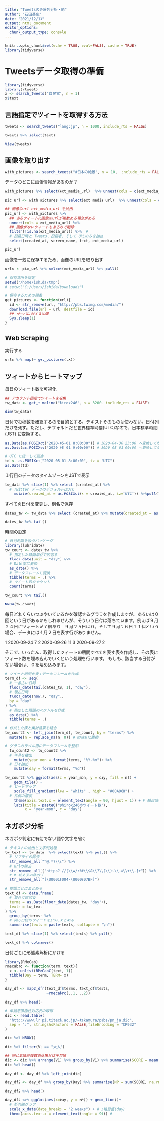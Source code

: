 ```yaml
---
title: "Tweetsの時系列分析・他"
author: "石田基広"
date: "2021/12/13"
output: html_document
editor_options: 
  chunk_output_type: console
---
```


```r
knitr::opts_chunk$set(echo = TRUE, eval=FALSE, cache = TRUE)
library(tidyverse)
```


# Tweetsデータ取得の準備


```r
library(tidyverse)
library(rtweet)
x <- search_tweets("自民党", n = 1)
x$text
```

## 言語指定でツィートを取得する方法


```r
tweets <- search_tweets("lang:jp", n = 1000, include_rts = FALSE)
```

```r
tweets %>% select(text)
```


```r
View(tweets)
```


## 画像を取り出す


```r
with_pictures <- search_tweets("#日本の絶景", n = 10,  include_rts = FALSE)
```

データのどこに画像情報があるのか？

```r
with_pictures %>% select(ext_media_url)  %>% unnest(cols = c(ext_media_url)) 
```


```r
pic_url <- with_pictures %>% select(ext_media_url)  %>% unnest(cols = c(ext_media_url)) 
```


```r
## 画像のurl ext_media_url を抽出
pic_url <- with_pictures %>% 
  ## あるツィートに画像のurlが複数ある場合がある
  unnest(cols = ext_media_url) %>% 
  ## 画像がないツィートもあるので削除
  filter(!is.na(ext_media_url)) %>%  #
  # 投稿日時と Tweets、投稿者、そして URLのみを抽出
  select(created_at, screen_name, text, ext_media_url)
```


```r
pic_url
```


画像を一気に保存するため、画像のURLを取り出す

```r
urls <- pic_url %>% select(ext_media_url) %>% pull()
```

```r
# 保存場所を指定
setwd("/home/ishida/tmp")
# setwd("C:/Users/Ishida/Downloads")
```

```r
# 保存するための関数
get_pictures <- function(url){
  id <- str_remove(url, "http://pbs.twimg.com/media/")
  download.file(url = url, destfile = id)
  ## サーバに対する礼儀
  Sys.sleep(1)
}
```

## Web Scraping

実行する

```r
urls %>% map(~ get_pictures(.x))
```


## ツィートからヒートマップ

毎日のツィート数を可視化

```r
## アカウント指定でツイートを収集
tw_data <- get_timeline("hirox246", n = 3200, include_rts = FALSE)
```
```r
dim(tw_data)
```


日付で投稿数を確認するのを目的とする。テキストそのものは使わない。日付列だけを残す。ただし、デフォルトだと世界標準時間(UTC)なので、日本標準時間(JST) に変換する。

```r
as.Date(as.POSIXct("2020-05-01 8:00:00")) # 2020-04-30 23:00 へ変換してから時間情報を削除
as.Date(as.POSIXct("2020-05-01 9:00:00")) # 2020-05-01 00:00 へ変換してから時間情報を削除されている

# UTC に統一して変換
td <- as.POSIXct("2020-05-01 8:00:00", tz = "UTC")
as.Date(td)
```

１行目のデータのタイムゾーンをJSTで表示
```r
tw_data %>% slice(1) %>% select (created_at) %>%
  # Twitter データのデフォルトはUTC
    mutate(created_at = as.POSIXct(x = created_at, tz="UTC")) %>%pull() %>% as.Date() 

```



すべての日付を変更し、別名で保存

```r
dates_tw <- tw_data %>% select (created_at) %>% mutate(created_at = as.POSIXct(x = created_at, tz="UTC")) %>% pull() %>% as.Date() 
```


```r
dates_tw %>% tail()
```

時間の設定


```r
# 日付時間を扱うパッケージ
library(lubridate)
tw_count <- dates_tw %>% 
  # 指定した時間単位で区切る
  floor_date(unit = "day") %>% 
  # Date型に変換
  as_date() %>% 
  # データフレームに変換
  tibble(terms = .) %>%
  # ツイート数をカウント
  count(terms) 

```

```r
tw_count %>% tail()
```

```r
NROW(tw_count)
```

毎日どれくらいつぶやいているかを確認するグラフを作成しますが、あるいは０回という日があるかもしれませんが、そういう日付は落ちています。例えば９月２４日にツィートが７個あり、９月２５日は０，そして９月２６日１１個という場合、データには４月２日を表す行がありません。

1 2020-09-24     7
2 2020-09-26    11
3 2020-09-27     2


そこで、いったん、取得したツィートの期間すべてを表す表を作成し、その表にツィート数を埋め込んでいくという処理を行います。
もしも、該当する日付がない場合は、０を埋め込みます。


```r
# ツイート期間を表すデータフレームを作成
term_df <- seq(
  # 一番古い日時
  floor_date(tail(dates_tw, 1), "day"),
  # 現在日時
  floor_date(now(), "day"), 
  by = "day"
) %>% 
  # 指定した期間のベクトルを作成
  as_date() %>% 
  tibble(terms = .)

# 作成した表と集計結果を結合
tw_count2 <- left_join(term_df, tw_count, by = "terms") %>% 
  mutate(n = replace_na(n, 0)) # NAを0に置換

```

```r
# グラフのラベル用にデータフレームを整形
  tw_count2 <- tw_count2 %>% 
  # 年月を抽出
    mutate(year_mon = format(terms, "%Y-%m")) %>% 
  # 日を抽出
    mutate(day = format(terms, "%d")) 
```


```r
tw_count2 %>% ggplot(aes(x = year_mon, y = day, fill = n)) + 
    geom_tile() + 
  # ヒートマップ
    scale_fill_gradient(low = "white" , high = "#00A968") + 
  # 凡例の濃淡
    theme(axis.text.x = element_text(angle = 90, hjust = 1)) + # 軸目盛の傾き
    labs(title = paste0("@hirox246のツイート数"), 
         x = "year-mon", y = "day") 
```



## ネガポジ分析

ネガポジ判定に有効でない語や文字を省く

```r
# テキストの抽出と文字列処理
tw_text <- tw_data  %>% select(text) %>% pull() %>%  
  # リプライの除去
  str_remove_all("^@.*?\\s") %>% 
  # urlの除去
  str_remove_all(("https?://[\\w/:%#\\$&\\?\\(\\)~\\.=\\+\\-]+")) %>% 
  # # 絵文字の除去（
  str_remove_all("[\U0001F004-\U000207BF]") 
```


```r
# 期間ごとにまとめる
text_df <- data.frame(
  # 日付で区切る
  terms = as.Date(floor_date(dates_tw, "day")), 
  texts = tw_text
) %>% 
  group_by(terms) %>% 
  # 同じ日付のツィートを1つにまとめる
  summarise(texts = paste(texts, collapse = "\n")) 
```

```r
text_df %>% slice(1) %>% select(texts) %>% pull()
```

```r
text_df %>% colnames()
```

日付ごとに形態素解析にかける
```r
library(RMeCab)
rmecabrc <- function(term, text){
  x <- unlist(RMeCabC(text, 1))
  tibble(Day = term, TERM= x)
}
```

```r
day_df <- map2_dfr(text_df$terms, text_df$texts,
                   ~rmecabrc(..1, ..2))
```


```r
day_df %>% head()
```

```r
# 単語感情極性対応表の取得
dic <- read.table(
  "http://www.lr.pi.titech.ac.jp/~takamura/pubs/pn_ja.dic", 
  sep = ":", stringsAsFactors = FALSE,fileEncoding = "CP932"
)

```

```r
dic %>% NROW()
```


```r
dic %>% filter(V1 == "大人")
```

```r
## 同じ単語が複数ある場合は平均値
dic <- dic %>% arrange(V1) %>% group_by(V1) %>% summarise(SCORE = mean(V4)) %>% select(TERM = V1, SCORE)
dic %>% head()
```



```r
day_df <- day_df %>% left_join(dic)
```

```r
day_df2 <- day_df %>% group_by(Day) %>% summarise(NP = sum(SCORE, na.rm = TRUE))
```



```r
day_df2 %>% head()
```

```r
day_df2 %>% ggplot(aes(x=Day, y = NP)) + geom_line()+ 
  # 折れ線グラフ
  scale_x_date(date_breaks = "2 weeks") + # x軸目盛(day)
  theme(axis.text.x = element_text(angle = 90)) # 
```


